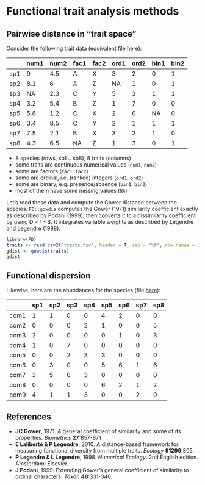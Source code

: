 Functional trait analysis methods
=================================

Pairwise distance in "trait space"
----------------------------------

Consider the following trait data (equivalent file [here](traits.tsv)):

|     | num1 | num2 | fac1 | fac2 | ord1 | ord2 | bin1 | bin2 |
|-----|------|------|------|------|------|------|------|------|
| sp1 | 9    | 4.5  | A    | X    | 3    | 2    | 0    | 1    |
| sp2 | 8.1  | 6    | A    | Z    | NA   | 1    | 0    | 1    |
| sp3 | NA   | 2.3  | C    | Y    | 5    | 3    | 1    | 1    |
| sp4 | 3.2  | 5.4  | B    | Z    | 1    | 7    | 0    | 0    |
| sp5 | 5.8  | 1.2  | C    | X    | 2    | 6    | NA   | 0    |
| sp6 | 3.4  | 8.5  | C    | Y    | 2    | 1    | 1    | 1    |
| sp7 | 7.5  | 2.1  | B    | X    | 3    | 2    | 1    | 0    |
| sp8 | 4.3  | 6.5  | NA   | Z    | 1    | 3    | 0    | 1    |

- 8 species (rows, sp1 .. sp8), 8 traits (columns)
- some traits are continuous numerical values (`num1`, `num2`)
- some are factors (`fac1`, `fac2`)
- some are ordinal, i.e. (ranked) integers (`ord1`, `ord2`)
- some are binary, e.g. presence/absence (`bin1`, `bin2`)
- most of them have some missing values (`NA`)

Let's read these data and compute the Gower distance between the species.
`FD::gowdis` computes the Gower (1971) similarity coefficient exactly as
described by Podani (1999), then converts it to a dissimilarity coefficient
by using D = 1 - S. It integrates variable weights as described by
Legendre and Legendre (1998).

```r
library(FD)
traits <- read.csv2("traits.tsv", header = T, sep = "\t", row.names = 1 )
gdist <- gowdis(traits)
gdist
```

Functional dispersion
---------------------

Likewise, here are the abundances for the species (file [here](abundances.tsv)):

|      | sp1 | sp2 | sp3 | sp4 | sp5 | sp6 | sp7 | sp8 |
|------|-----|-----|-----|-----|-----|-----|-----|-----|
| com1 | 1   | 1   | 0   | 0   | 4   | 2   | 0   | 0   |
| com2 | 0   | 0   | 0   | 2   | 1   | 0   | 0   | 5   |
| com3 | 2   | 0   | 0   | 0   | 0   | 1   | 0   | 3   |
| com4 | 1   | 0   | 7   | 0   | 0   | 0   | 0   | 0   |
| com5 | 0   | 0   | 2   | 3   | 3   | 0   | 0   | 0   |
| com6 | 0   | 3   | 0   | 0   | 5   | 6   | 1   | 6   |
| com7 | 3   | 5   | 0   | 3   | 0   | 0   | 0   | 0   |
| com8 | 0   | 0   | 0   | 0   | 6   | 2   | 1   | 2   |
| com9 | 4   | 1   | 1   | 3   | 0   | 0   | 2   | 0   |




References
----------

- **JC Gower**, 1971. A general coefficient of similarity and some of its properties. _Biometrics_ **27**:857-871
- **E Laliberté & P Legendre**, 2010. A distance-based framework for measuring functional diversity from multiple 
  traits. _Ecology_ **91299**:305.
- **P Legendre & L Legendre**, 1998. _Numerical Ecology_. 2nd English edition. Amsterdam: Elsevier.
- **J Podani**, 1999. Extending Gower's general coefficient of similarity to ordinal characters. _Taxon_ **48**:331-340.


